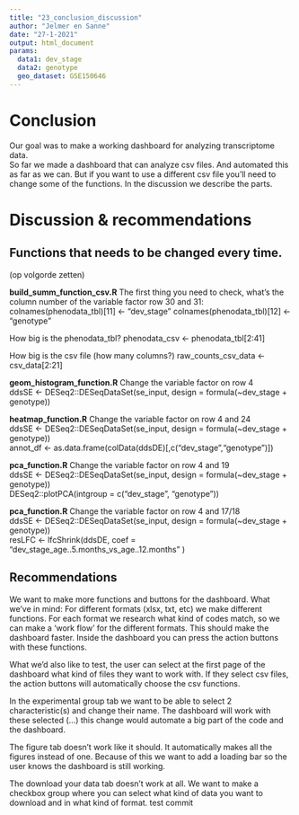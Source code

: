 ```yaml
---
title: "23_conclusion_discussion"
author: "Jelmer en Sanne"
date: "27-1-2021"
output: html_document
params:
  data1: dev_stage
  data2: genotype
  geo_dataset: GSE150646
---
```


 
# Conclusion
Our goal was to make a working dashboard for analyzing transcriptome data.   
So far we made a dashboard that can analyze csv files. And automated this as far as we can. But if you want to use a different csv file you’ll need to change some of the functions.
In the discussion we describe the parts.


# Discussion & recommendations 

## Functions that needs to be changed every time.
(op volgorde zetten)

**build_summ_function_csv.R**
The first thing you need to check, what’s the column number of the variable factor
row 30 and 31: colnames(phenodata_tbl)[11] <- "dev_stage"
 colnames(phenodata_tbl)[12] <- "genotype"

How big is the phenodata_tbl?
phenodata_csv <- phenodata_tbl[2:41]

How big is the csv file (how many columns?)
raw_counts_csv_data <- csv_data[2:21] 


**geom_histogram_function.R**
Change the variable factor on row 4  
ddsSE <- DESeq2::DESeqDataSet(se_input, design = formula(~dev_stage + genotype))  

**heatmap_function.R**
Change the variable factor on row 4 and 24  
ddsSE <- DESeq2::DESeqDataSet(se_input, design = formula(~dev_stage + genotype))  
annot_df <- as.data.frame(colData(ddsDE)[,c("dev_stage","genotype")])  

**pca_function.R**
Change the variable factor on row 4 and 19  
ddsSE <- DESeq2::DESeqDataSet(se_input, design = formula(~dev_stage + genotype))  
DESeq2::plotPCA(intgroup = c("dev_stage", "genotype"))  

**pca_function.R**
Change the variable factor on row 4 and 17/18    
ddsSE <- DESeq2::DESeqDataSet(se_input, design = formula(~dev_stage + genotype))  
resLFC <- lfcShrink(ddsDE, 
                      coef = "dev_stage_age..5.months_vs_age..12.months"     )    

## Recommendations 
We want to make more functions and buttons for the dashboard. 
What we’ve in mind: 
For different formats (xlsx, txt, etc) we make different functions. 
For each format we research what kind of codes match, so we can make a ‘work flow’ for the different formats. This should make the dashboard faster.
Inside the dashboard you can press the action buttons with these functions.

What we’d also like to test, the user can select at the first page of the dashboard what kind of files they want to work with. If they select csv files, the action buttons will automatically choose the csv functions.

In the experimental group tab we want to be able to select 2 characteristic(s) and change their name. The dashboard will work with these selected (…) this change would automate a big part of the code and the dashboard.


The figure tab doesn’t work like it should. It automatically makes all the figures instead of one. Because of this we want to add a loading bar so the user knows the dashboard is still working.

The download your data tab doesn’t work at all. We want to make a checkbox group where you can select what kind of data you want to download and in what kind of format.
test commit

